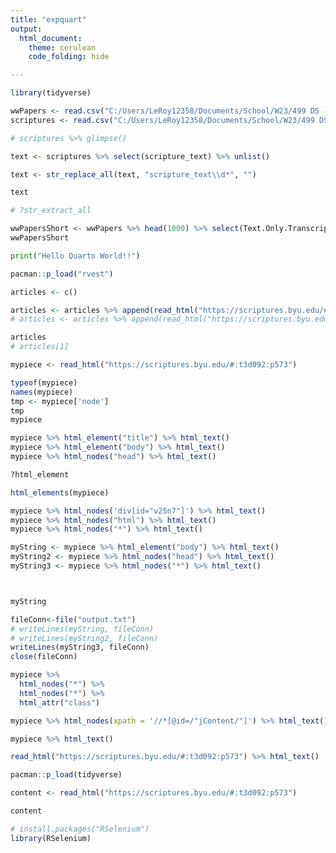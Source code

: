 ```yaml
---
title: "expquart"
output: 
  html_document:
    theme: cerulean
    code_folding: hide

---
```


```r
library(tidyverse)

```

```r
wwPapers <- read.csv("C:/Users/LeRoy12358/Documents/School/W23/499 DS - Senior Project/WWPapers/raw data/2022-12-12-pages-export.csv")
scriptures <- read.csv("C:/Users/LeRoy12358/Documents/School/W23/499 DS - Senior Project/WWPapers/raw data/lds-scriptures.csv")
```

```r
# scriptures %>% glimpse()

text <- scriptures %>% select(scripture_text) %>% unlist()

text <- str_replace_all(text, "scripture_text\\d*", "")

text

# ?str_extract_all

```

```r
wwPapersShort <- wwPapers %>% head(1000) %>% select(Text.Only.Transcript) %>% distinct()
wwPapersShort
```

```python
print("Hello Quarto World!!")
```

```r
pacman::p_load("rvest")

articles <- c()

articles <- articles %>% append(read_html("https://scriptures.byu.edu/#:t3d092:p573"))
# articles <- articles %>% append(read_html("https://scriptures.byu.edu/#:t3a99c:p573"))

articles
# articles[1]

mypiece <- read_html("https://scriptures.byu.edu/#:t3d092:p573")
```

```r
typeof(mypiece)
names(mypiece)
tmp <- mypiece['node']
tmp
mypiece

mypiece %>% html_element("title") %>% html_text()
mypiece %>% html_element("body") %>% html_text()
mypiece %>% html_nodes("head") %>% html_text()

?html_element

html_elements(mypiece)

mypiece %>% html_nodes('div[id="v25n7"]') %>% html_text()
mypiece %>% html_nodes("html") %>% html_text()
mypiece %>% html_nodes("*") %>% html_text()

myString <- mypiece %>% html_element("body") %>% html_text()
myString2 <- mypiece %>% html_nodes("head") %>% html_text()
myString3 <- mypiece %>% html_nodes("*") %>% html_text()



myString
```

```r
fileConn<-file("output.txt")
# writeLines(myString, fileConn)
# writeLines(myString2, fileConn)
writeLines(myString3, fileConn)
close(fileConn)
```

```r
mypiece %>% 
  html_nodes("*") %>% 
  html_nodes("*") %>% 
  html_attr("class")

mypiece %>% html_nodes(xpath = '//*[@id=/"jContent/"]') %>% html_text()

mypiece %>% html_text()

read_html("https://scriptures.byu.edu/#:t3d092:p573") %>% html_text()


```


```r
pacman::p_load(tidyverse)

content <- read_html("https://scriptures.byu.edu/#:t3d092:p573")

content
```

```r
# install.packages("RSelenium")
library(RSelenium)




```


